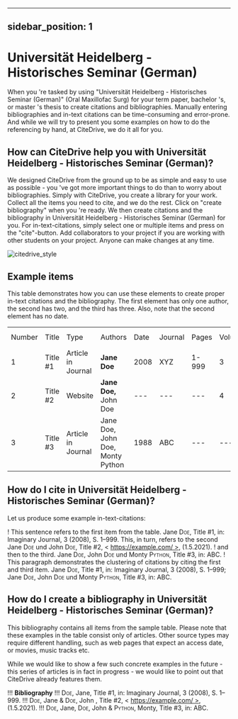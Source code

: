 
---
sidebar_position: 1
---

# Universität Heidelberg - Historisches Seminar (German)

When you 're tasked by using "Universität Heidelberg - Historisches Seminar (German)" (Oral Maxillofac Surg) for your term paper, bachelor 's, or master 's thesis to create citations and bibliographies.
Manually entering bibliographies and in-text citations can be time-consuming and error-prone. And while we will try to present you some examples on how to do the referencing by hand, at CiteDrive, we do it all for you.

<!---
## About  Universität Heidelberg - Historisches Seminar (German)

* Title: Universität Heidelberg - Historisches Seminar (German)
* Short Title (Id): Oral Maxillofac Surg)
* Authors: Universität Heidelberg - Historisches Seminar (German)
* Download: Universität Heidelberg - Historisches Seminar (German)
 --->

## How can CiteDrive help you with Universität Heidelberg - Historisches Seminar (German)?

We designed CiteDrive from the ground up to be as simple and easy to use as possible - you 've got more important things to do than to worry about bibliographies. Simply with CiteDrive, you create a library for your work. Collect all the items you need to cite, and we do the rest. Click on "create bibliography" when you 're ready. We then create citations and the bibliography in Universität Heidelberg - Historisches Seminar (German) for you. For in-text-citations, simply select one or multiple items and press on the "cite"-button. Add collaborators to your project if you are working with other students on your project. Anyone can make changes at any time.


![citedrive_style](images/universitat-heidelberg--historisches-seminar-german.svg "Choose Universität Heidelberg - Historisches Seminar (German) in the CiteDrive App")


## Example items

This table demonstrates how you can use these elements to create proper in-text citations and the bibliography. The first element has only one author, the second has two, and the third has three. Also, note that the second element has no date.


<table>
  <tr>
   <td>Number
   </td>
   <td>Title
   </td>
   <td>Type
   </td>
   <td>Authors
   </td>
   <td>Date
   </td>
   <td>Journal
   </td>
   <td>Pages
   </td>
   <td>Volume
   </td>
   <td>Issue
   </td>
   <td>Access Date
   </td>
  </tr>
  <tr>
   <td>1
   </td>
   <td>Title #1
   </td>
   <td>Article in Journal
   </td>
   <td><strong>Jane Doe</strong>
   </td>
   <td>2008
   </td>
   <td>XYZ
   </td>
   <td>1-999
   </td>
   <td>3
   </td>
   <td>2
   </td>
   <td>--
   </td>
  </tr>
  <tr>
   <td>
2
   </td>
   <td>Title #2
   </td>
   <td>Website
   </td>
   <td><strong>Jane Doe, </strong>John Doe
   </td>
   <td>---
   </td>
   <td>---
   </td>
   <td>---
   </td>
   <td>4
   </td>
   <td>---
   </td>
   <td>2020-05-01
   </td>
  </tr>
  <tr>
   <td>3
   </td>
   <td>Title #3
   </td>
   <td>Article in Journal
   </td>
   <td>Jane Doe, John Doe, Monty Python
   </td>
   <td>1988
   </td>
   <td>ABC
   </td>
   <td>---
   </td>
   <td>---
   </td>
   <td>16
   </td>
   <td>---
   </td>
  </tr>
</table>



## How do I cite in  Universität Heidelberg - Historisches Seminar (German)?

Let us produce some example in-text-citations:

! This sentence refers to the first item from the table. Jane <span style="font-variant:small-caps;">Doe</span>, Title #1, in: Imaginary Journal, 3 (2008), S. 1–999. This, in turn, refers to the second Jane <span style="font-variant:small-caps;">Doe</span> und John  <span style="font-variant:small-caps;">Doe</span>, Title #2, < https://example.com/ >, (1.5.2021).
! and then to the third.  Jane <span style="font-variant:small-caps;">Doe</span>, John <span style="font-variant:small-caps;">Doe</span> und Monty <span style="font-variant:small-caps;">Python</span>, Title #3, in: ABC.
! This paragraph demonstrates the clustering of citations by citing the first and third item. Jane <span style="font-variant:small-caps;">Doe</span>, Title #1, in: Imaginary Journal, 3 (2008), S. 1–999; Jane <span style="font-variant:small-caps;">Doe</span>, John <span style="font-variant:small-caps;">Doe</span> und Monty <span style="font-variant:small-caps;">Python</span>, Title #3, in: ABC.



## How do I create a bibliography in Universität Heidelberg - Historisches Seminar (German)?

This bibliography contains all items from the sample table. Please note that these examples in the table consist only of articles. Other source types may require different handling, such as web pages that expect an access date, or movies, music tracks etc.

While we would like to show a few such concrete examples in the future - this series of articles is in fact in progress - we would like to point out that CiteDrive already features them.


!!! **Bibliography**
!!! <span style="font-variant:small-caps;">Doe</span>, Jane, Title #1, in: Imaginary Journal, 3 (2008), S. 1–999.
!!! <span style="font-variant:small-caps;">Doe</span>, Jane &amp; <span style="font-variant:small-caps;">Doe</span>, John , Title #2, < https://example.com/ >, (1.5.2021).
!!! <span style="font-variant:small-caps;">Doe</span>, Jane, <span style="font-variant:small-caps;">Doe</span>, John &amp; <span style="font-variant:small-caps;">Python</span>, Monty, Title #3, in: ABC.


```
        
